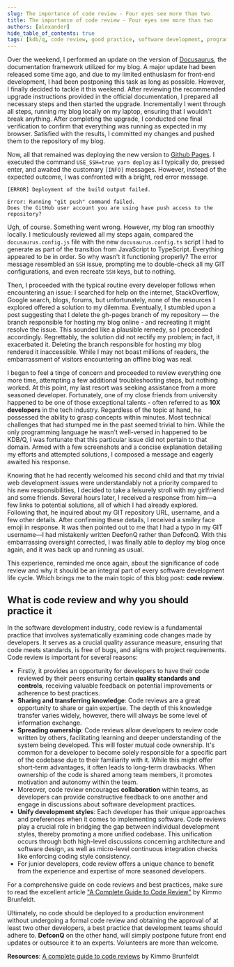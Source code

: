 ```yaml
---
slug: The importance of code review - Four eyes see more than two
title: The importance of code review - Four eyes see more than two 
authors: [alexander]
hide_table_of_contents: true
tags: [kdb/q, code review, good practice, software development, programming]
---
```


Over the weekend, I performed an update on the version of [Docusaurus](https://docusaurus.io), the documentation framework utilized for my blog. A major update had been released some time ago, and due to my limited enthusiasm for front-end development, I had been postponing this task as long as possible. However, I finally decided to tackle it this weekend. After reviewing the recommended upgrade instructions provided in the official documentation, I prepared all necessary steps and then started the upgrade. Incrementally I went through all steps, running my blog locally on my laptop, ensuring that I wouldn't break anything. After completing the upgrade, I conducted one final verification to confirm that everything was running as expected in my browser. Satisfied with the results, I committed my changes and pushed them to the repository of my blog.

Now, all that remained was deploying the new version to [Github Pages](https://pages.github.com). I executed the command `USE_SSH=true yarn deploy` as I typically do, pressed enter, and awaited the customary `[INFO]` messages. However, instead of the expected outcome, I was confronted with a bright, red error message.  

<!-- truncate -->

```
[ERROR] Deployment of the build output failed.

Error: Running "git push" command failed. 
Does the GitHub user account you are using have push access to the repository?
```

Ugh, of course. Something went wrong. However, my blog ran smoothly locally. I meticulously reviewed all my steps again, compared the `docusaurus.config.js` file with the new `docusaurus.config.ts` script I had to generate as part of the transition from JavaScript to TypeScript. Everything appeared to be in order. So why wasn't it functioning properly? The error message resembled an `SSH` issue, prompting me to double-check all my GIT configurations, and even recreate `SSH` keys, but to nothing.

Then, I proceeded with the typical routine every developer follows when encountering an issue: I searched for help on the internet, StackOverflow, Google search, blogs, forums, but unfortunately, none of the resources I explored offered a solution to my dilemma. Eventually, I stumbled upon a post suggesting that I delete the gh-pages branch of my repository — the branch responsible for hosting my blog online - and recreating it might resolve the issue. This sounded like a plausible remedy, so I proceeded accordingly. Regrettably, the solution did not rectify my problem; in fact, it exacerbated it. Deleting the branch responsible for hosting my blog rendered it inaccessible. While I may not boast millions of readers, the embarrassment of visitors encountering an offline blog was real.

I began to feel a tinge of concern and proceeded to review everything one more time, attempting a few additional troubleshooting steps, but nothing worked. At this point, my last resort was seeking assistance from a more seasoned developer. Fortunately, one of my close friends from university happened to be one of those exceptional talents - often referred to as **10X developers** in the tech industry. Regardless of the topic at hand, he possessed the ability to grasp concepts within minutes. Most technical challenges that had stumped me in the past seemed trivial to him. While the only programming language he wasn't well-versed in happened to be KDB/Q, I was fortunate that this particular issue did not pertain to that domain. Armed with a few screenshots and a concise explanation detailing my efforts and attempted solutions, I composed a message and eagerly awaited his response.

Knowing that he had recently welcomed his second child and that my trivial web development issues were understandably not a priority compared to his new responsibilities, I decided to take a leisurely stroll with my girlfriend and some friends. Several hours later, I received a response from him—a few links to potential solutions, all of which I had already explored. Following that, he inquired about my GIT repository URL, username, and a few other details. After confirming these details, I received a smiley face emoji in response. It was then pointed out to me that I had a typo in my GIT username—I had mistakenly written De**c**fonQ rather than De**f**conQ. With this embarrassing oversight corrected, I was finally able to deploy my blog once again, and it was back up and running as usual.

This experience, reminded me once again, about the significance of code review and why it should be an integral part of every software development life cycle. Which brings me to the main topic of this blog post: **code review**.

## What is code review and why you should practice it

In the software development industry, code review is a fundamental practice that involves systematically examining code changes made by developers. It serves as a crucial quality assurance measure, ensuring that code meets standards, is free of bugs, and aligns with project requirements. Code review is important for several reasons:

- Firstly, it provides an opportunity for developers to have their code reviewed by their peers ensuring certain **quality standards and controls**, receiving valuable feedback on potential improvements or adherence to best practices.
- **Sharing and transferring knowledge**: Code reviews are a great opportunity to share or gain expertise. The depth of this knowledge transfer varies widely, however, there will always be some level of information exchange.
- **Spreading ownership**: Code reviews  allow developers to review code written by others, facilitating learning and deeper understanding of the system being developed. This will foster mutual code ownership. It's common for a developer to become solely responsible for a specific part of the codebase due to their familiarity with it. While this might offer short-term advantages, it often leads to long-term drawbacks. When ownership of the code is shared among team members, it promotes motivation and autonomy within the team.
-  Moreover, code review encourages **collaboration** within teams, as developers can provide constructive feedback to one another and engage in discussions about software development practices.
- **Unify development styles**: Each developer has their unique approaches and preferences when it comes to implementing software. Code reviews play a crucial role in bridging the gap between individual development styles, thereby promoting a more unified codebase. This unification occurs through both high-level discussions concerning architecture and software design, as well as micro-level continuous integration checks like enforcing coding style consistency.
- For junior developers, code review offers a unique chance to benefit from the experience and expertise of more seasoned developers.

For a comprehensive guide on code reviews and best practices, make sure to read the excellent article ["A Complete Guide to Code Review"](https://www.swarmia.com/blog/a-complete-guide-to-code-reviews/) by Kimmo Brunfeldt.

Ultimately, no code should be deployed to a production environment without undergoing a formal code review and obtaining the approval of at least two other developers, a best practice that development teams should adhere to. **DefconQ** on the other hand, will simply postpone future front end updates or outsource it to an experts. Volunteers are more than welcome.

**Resources**:
[A complete guide to code reviews](https://www.swarmia.com/blog/a-complete-guide-to-code-reviews/) by Kimmo Brunfeldt

